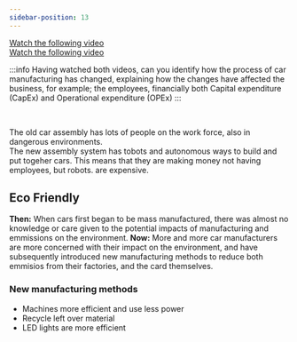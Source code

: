 ```yaml
---
sidebar-position: 13
---
```


[Watch the following video](https://www.youtube.com/watch?v=HPpTK2ezxL0&feature=youtu.be "pageRef") <br />
[Watch the following video](https://www.youtube.com/watch?v=RJhKXpPin4w&feature=youtu.be "pageRef")

:::info
Having watched both videos, can you identify how the process of car manufacturing has changed, explaining how the changes have affected the business, for example; the employees, financially both Capital expenditure (CapEx) and Operational expenditure (OPEx)
:::

<br />

The old car assembly has lots of people on the work force, also in dangerous environments. <br />
The new assembly system has tobots and autonomous ways to build and put togeher cars. This means that they are making money not having employees, but robots. are expensive.

## Eco Friendly
**Then:** When cars first began to be mass manufactured, there was almost no knowledge or care given to the potential impacts of manufacturing and emmissions on the environment. 
**Now:** More and more car manufacturers are more concerned with their impact on the environment, and have subsequently introduced new manufacturing methods to reduce both emmisios from their factories, and the card themselves. 

### New manufacturing methods
- Machines more efficient and use less power
- Recycle left over material
- LED lights are more efficient
